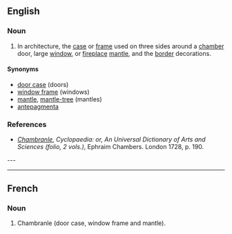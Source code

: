 ==English==
{{wikipedia}}

===Noun===
{{en-noun}}

# {{architecture}} In architecture, the [[case]] or [[frame]] used on three sides around a [[chamber]] door, large [[window]], or [[fireplace]] [[mantle]], and the [[border]] decorations.

====Synonyms====
* [[door case]] (doors)
* [[window frame]] (windows)
* [[mantle]], [[mantle-tree]] (mantles)
* [[antepagmenta]]

===References===

* ''[http://digicoll.library.wisc.edu/cgi-bin/HistSciTech/HistSciTech-idx?type=turn&entity=HistSciTech000900240344&q1=Chambranle Chambranle]'', ''Cyclopaedia: or, An Universal Dictionary of Arts and Sciences (folio, 2 vols.)'', Ephraim Chambers. London 1728, p. 190.

---

----

==French==

===Noun===
{{fr-noun|m}}

# Chambranle (door case, window frame and mantle).